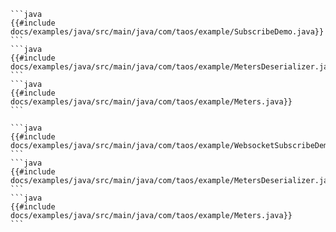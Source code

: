 <Tabs defaultValue="native">
  <TabItem value="native" label="native connection">

    ```java
    {{#include docs/examples/java/src/main/java/com/taos/example/SubscribeDemo.java}}
    ```
    ```java
    {{#include docs/examples/java/src/main/java/com/taos/example/MetersDeserializer.java}}
    ```
    ```java
    {{#include docs/examples/java/src/main/java/com/taos/example/Meters.java}}
    ```

  </TabItem>
  <TabItem value="ws" label="WebSocket connection">

    ```java
    {{#include docs/examples/java/src/main/java/com/taos/example/WebsocketSubscribeDemo.java}}
    ```
    ```java
    {{#include docs/examples/java/src/main/java/com/taos/example/MetersDeserializer.java}}
    ```
    ```java
    {{#include docs/examples/java/src/main/java/com/taos/example/Meters.java}}
    ```

  </TabItem>
</Tabs>
